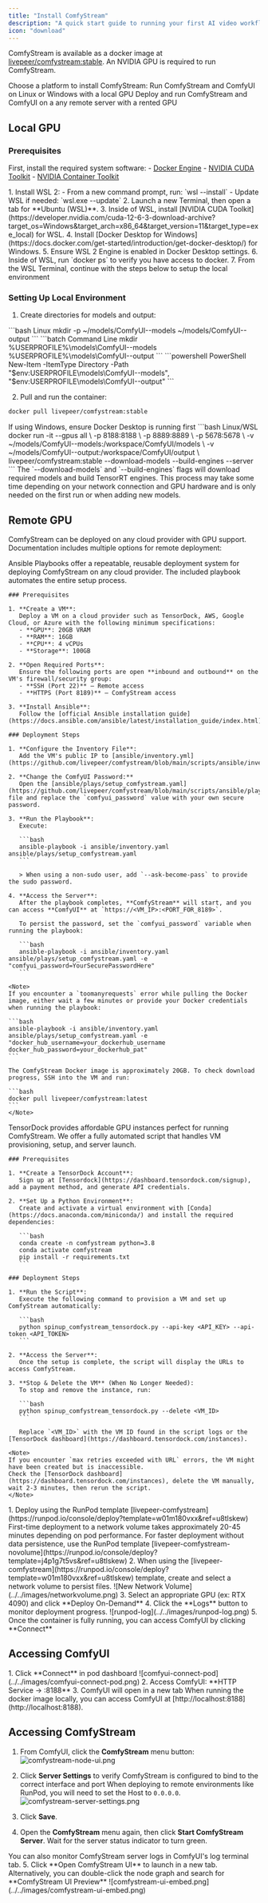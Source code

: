 ```yaml
---
title: "Install ComfyStream"
description: "A quick start guide to running your first AI video workflow with ComfyStream"
icon: "download"
---
```


ComfyStream is available as a docker image at [livepeer/comfystream:stable](https://hub.docker.com/r/livepeer/comfystream/tags?name=stable). An NVIDIA GPU is required to run ComfyStream. 

Choose a platform to install ComfyStream:
<CardGroup cols={2}>
  <Card title="Local GPU" icon="square-1" href="#local-gpu">
    Run ComfyStream and ComfyUI on Linux or Windows with a local GPU
  </Card>
  <Card title="Remote GPU" icon="square-2" href="#remote-gpu">
    Deploy and run ComfyStream and ComfyUI on a any remote server with a rented GPU
  </Card>
</CardGroup>

<h2>Local GPU</h2>

### Prerequisites

First, install the required system software:
<AccordionGroup>
  <Accordion title="Linux">
    - [Docker Engine](https://docs.docker.com/engine/install/ubuntu/#install-using-the-repository)
    - [NVIDIA CUDA Toolkit](https://developer.nvidia.com/cuda-12-6-3-download-archive?target_os=Linux&target_arch=x86_64&Distribution=Ubuntu)
    - [NVIDIA Container Toolkit](https://docs.nvidia.com/datacenter/cloud-native/container-toolkit/latest/install-guide.html)
  </Accordion>

  <Accordion title="Windows">
    1. Install WSL 2:
      - From a new command prompt, run: `wsl --install`
      - Update WSL if needed: `wsl.exe --update`
    2. Launch a new Terminal, then open a tab for **Ubuntu (WSL)**.
    3. Inside of WSL, install [NVIDIA CUDA Toolkit](https://developer.nvidia.com/cuda-12-6-3-download-archive?target_os=Windows&target_arch=x86_64&target_version=11&target_type=exe_local) for WSL.
    4. Install [Docker Desktop for Windows](https://docs.docker.com/get-started/introduction/get-docker-desktop/) for Windows.
    5. Ensure WSL 2 Engine is enabled in Docker Desktop settings.
    6. Inside of WSL, run `docker ps` to verify you have access to docker. 
    7. From the WSL Terminal, continue with the steps below to setup the local environment
  </Accordion>
</AccordionGroup>

### Setting Up Local Environment 

1. Create directories for models and output:

<CodeGroup>
```bash Linux
mkdir -p ~/models/ComfyUI--models ~/models/ComfyUI--output  
```
```batch Command Line
mkdir %USERPROFILE%\models\ComfyUI--models %USERPROFILE%\models\ComfyUI--output
```
```powershell PowerShell
New-Item -ItemType Directory -Path "$env:USERPROFILE\models\ComfyUI--models", "$env:USERPROFILE\models\ComfyUI--output"
```
</CodeGroup>

2. Pull and run the container:

```bash
docker pull livepeer/comfystream:stable
```

<Info>
If using Windows, ensure Docker Desktop is running first
</Info>

<CodeGroup>
```bash Linux/WSL
docker run -it --gpus all \
-p 8188:8188 \
-p 8889:8889 \
-p 5678:5678 \
-v ~/models/ComfyUI--models:/workspace/ComfyUI/models \
-v ~/models/ComfyUI--output:/workspace/ComfyUI/output \
livepeer/comfystream:stable --download-models --build-engines --server
```
</CodeGroup>

<Note>
The `--download-models` and `--build-engines` flags will download required models and build TensorRT engines. This process may take some time depending on your network connection and GPU hardware and is only needed on the first run or when adding new models.
</Note>

<h2 id="remote-gpu">Remote GPU</h2>

ComfyStream can be deployed on any cloud provider with GPU support. Documentation includes multiple options for remote deployment:

<AccordionGroup>
  <Accordion title="Deploy using Ansible Playbooks (Cloud-Agnostic)">
    Ansible Playbooks offer a repeatable, reusable deployment system for deploying ComfyStream on any cloud provider. The included playbook automates the entire setup process.

    ### Prerequisites

    1. **Create a VM**:  
       Deploy a VM on a cloud provider such as TensorDock, AWS, Google Cloud, or Azure with the following minimum specifications:
       - **GPU**: 20GB VRAM  
       - **RAM**: 16GB  
       - **CPU**: 4 vCPUs  
       - **Storage**: 100GB

    2. **Open Required Ports**:  
       Ensure the following ports are open **inbound and outbound** on the VM's firewall/security group:
       - **SSH (Port 22)** – Remote access  
       - **HTTPS (Port 8189)** – ComfyStream access  
      
    3. **Install Ansible**:  
       Follow the [official Ansible installation guide](https://docs.ansible.com/ansible/latest/installation_guide/index.html).

    ### Deployment Steps

    1. **Configure the Inventory File**:
       Add the VM's public IP to [ansible/inventory.yml](https://github.com/livepeer/comfystream/blob/main/scripts/ansible/inventory.yaml).

    2. **Change the ComfyUI Password:**  
       Open the [ansible/plays/setup_comfystream.yaml](https://github.com/livepeer/comfystream/blob/main/scripts/ansible/plays/setup_comfystream.yaml) file and replace the `comfyui_password` value with your own secure password.

    3. **Run the Playbook**:  
       Execute:

       ```bash
       ansible-playbook -i ansible/inventory.yaml ansible/plays/setup_comfystream.yaml
       ```

       > When using a non-sudo user, add `--ask-become-pass` to provide the sudo password.

    4. **Access the Server**:  
       After the playbook completes, **ComfyStream** will start, and you can access **ComfyUI** at `https://<VM_IP>:<PORT_FOR_8189>`. 

       To persist the password, set the `comfyui_password` variable when running the playbook:

       ```bash
       ansible-playbook -i ansible/inventory.yaml ansible/plays/setup_comfystream.yaml -e "comfyui_password=YourSecurePasswordHere"
       ```

    <Note>
    If you encounter a `toomanyrequests` error while pulling the Docker image, either wait a few minutes or provide your Docker credentials when running the playbook:  

    ```bash
    ansible-playbook -i ansible/inventory.yaml ansible/plays/setup_comfystream.yaml -e "docker_hub_username=your_dockerhub_username docker_hub_password=your_dockerhub_pat"
    ```

    The ComfyStream Docker image is approximately 20GB. To check download progress, SSH into the VM and run:

    ```bash
    docker pull livepeer/comfystream:latest
    ```
    </Note>
  </Accordion>

  <Accordion title="Deploy on TensorDock (Fully Automated)">
    TensorDock provides affordable GPU instances perfect for running ComfyStream. We offer a fully automated script that handles VM provisioning, setup, and server launch.

    ### Prerequisites

    1. **Create a TensorDock Account**: 
       Sign up at [Tensordock](https://dashboard.tensordock.com/signup), add a payment method, and generate API credentials.

    2. **Set Up a Python Environment**:
       Create and activate a virtual environment with [Conda](https://docs.anaconda.com/miniconda/) and install the required dependencies:

       ```bash
       conda create -n comfystream python=3.8
       conda activate comfystream
       pip install -r requirements.txt
       ```

    ### Deployment Steps

    1. **Run the Script**:  
       Execute the following command to provision a VM and set up ComfyStream automatically:

       ```bash
       python spinup_comfystream_tensordock.py --api-key <API_KEY> --api-token <API_TOKEN>
       ```

    2. **Access the Server**:  
       Once the setup is complete, the script will display the URLs to access ComfyStream.

    3. **Stop & Delete the VM** (When No Longer Needed):
       To stop and remove the instance, run:

       ```bash
       python spinup_comfystream_tensordock.py --delete <VM_ID>
       ```

       Replace `<VM_ID>` with the VM ID found in the script logs or the [TensorDock dashboard](https://dashboard.tensordock.com/instances).

    <Note>
    If you encounter `max retries exceeded with URL` errors, the VM might have been created but is inaccessible.  
    Check the [TensorDock dashboard](https://dashboard.tensordock.com/instances), delete the VM manually, wait 2-3 minutes, then rerun the script.
    </Note>
  </Accordion>

  <Accordion title="Deploy on RunPod">
    1. Deploy using the RunPod template 
    [livepeer-comfystream](https://runpod.io/console/deploy?template=w01m180vxx&ref=u8tlskew)
    <Note>
    First-time deployment to a network volume takes approximately 20-45 minutes depending on pod performance. 
    For faster deployment without data persistence, use the RunPod template [livepeer-comfystream-novolume](https://runpod.io/console/deploy?template=j4p1g7t5vs&ref=u8tlskew)
    </Note>
    2. When using the [livepeer-comfystream](https://runpod.io/console/deploy?template=w01m180vxx&ref=u8tlskew) template, create and select a network volume to persist files.
    ![New Network Volume](../../images/networkvolume.png)
    3. Select an appropriate GPU (ex: RTX 4090) and click **Deploy On-Demand**
    4. Click the **Logs** button to monitor deployment progress.
    ![runpod-log](../../images/runpod-log.png)
    5. Once the container is fully running, you can access ComfyUI by clicking **Connect**
  </Accordion>
</AccordionGroup>


## Accessing ComfyUI
<AccordionGroup>
  <Accordion title="RunPod">
  1. Click **Connect** in pod dashboard
    ![comfyui-connect-pod](../../images/comfyui-connect-pod.png)
  2. Access ComfyUI: **HTTP Service -> :8188**
  3. ComfyUI will open in a new tab
  </Accordion>

  <Accordion title="Local">
  When running the docker image locally, you can access ComfyUI at [http://localhost:8188](http://localhost:8188).
  </Accordion>
</AccordionGroup>

## Accessing ComfyStream 
1. From ComfyUI, click the **ComfyStream** menu button:
![comfystream-node-ui.png](../../images/comfystream-node-ui.png)

2. Click **Server Settings** to verify ComfyStream is configured to bind to the correct interface and port <Note>When deploying to remote environments like RunPod, you will need to set the Host to `0.0.0.0`. </Note>
![comfystream-server-settings.png](../../images/comfystream-server-settings.png)
3. Click **Save**.
4. Open the **ComfyStream** menu again, then click **Start ComfyStream Server**. Wait for the server status indicator to turn green. 
<Note>
You can also monitor ComfyStream server logs in ComfyUI's log terminal tab.
</Note>
5. Click **Open ComfyStream UI** to launch in a new tab.
Alternatively, you can double-click the node graph and search for **ComfyStream UI Preview**
![comfystream-ui-embed.png](../../images/comfystream-ui-embed.png)
